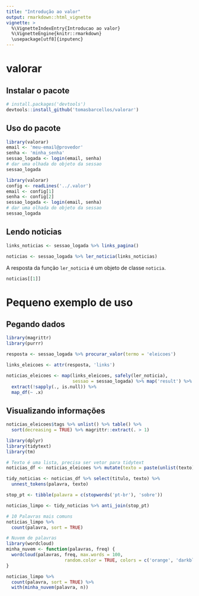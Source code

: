 ```yaml
---
title: "Introdução ao valor"
output: rmarkdown::html_vignette
vignette: >
  %\VignetteIndexEntry{Introducao ao valor}
  %\VignetteEngine{knitr::rmarkdown}
  \usepackage[utf8]{inputenc}
---
```


# valorar

## Instalar o pacote

```r
# install.packages('devtools')
devtools::install_github('tomasbarcellos/valorar')
```

## Uso do pacote

```r
library(valorar)
email <- 'meu-email@provedor'
senha <- 'minha_senha'
sessao_logada <- login(email, senha)
# dar uma olhada do objeto da sessao
sessao_logada
```

```r
library(valorar)
config <- readLines('../.valor')
email <- config[1]
senha <- config[2]
sessao_logada <- login(email, senha)
# dar uma olhada do objeto da sessao
sessao_logada
```

## Lendo noticias

```r
links_noticias <- sessao_logada %>% links_pagina()

noticias <- sessao_logada %>% ler_noticia(links_noticias)
```

A resposta da função `ler_noticia` é um objeto de classe `noticia`.

```r
noticias[[1]]
```

# Pequeno exemplo de uso

## Pegando dados

```r
library(magrittr)
library(purrr)

resposta <- sessao_logada %>% procurar_valor(termo = 'eleicoes')

links_eleicoes <- attr(resposta, 'links')

noticias_eleicoes <- map(links_eleicoes, safely(ler_noticia),
                         sessao = sessao_logada) %>% map('result') %>% 
  extract(!sapply(., is.null)) %>% 
  map_df(~ .x)
```

## Visualizando informações

```r
noticias_eleicoes$tags %>% unlist() %>% table() %>%
  sort(decreasing = TRUE) %>% magrittr::extract(. > 1)
```

```r
library(dplyr)
library(tidytext)
library(tm)

# Texto é uma lista, precisa ser vetor para tidytext
noticias_df <- noticias_eleicoes %>% mutate(texto = paste(unlist(texto), collapse = " "))

tidy_noticias <- noticias_df %>% select(titulo, texto) %>% 
  unnest_tokens(palavra, texto)

stop_pt <- tibble(palavra = c(stopwords('pt-br'), 'sobre'))

noticias_limpo <- tidy_noticias %>% anti_join(stop_pt)

# 10 Palavras mais comuns
noticias_limpo %>% 
  count(palavra, sort = TRUE)

# Nuvem de palavras
library(wordcloud)
minha_nuvem <- function(palavras, freq) {
  wordcloud(palavras, freq, max.words = 100,
                      random.color = TRUE, colors = c('orange', 'darkblue', 'lightgray'))
}

noticias_limpo %>% 
  count(palavra, sort = TRUE) %>% 
  with(minha_nuvem(palavra, n))
```

